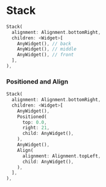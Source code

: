 # Stack

```dart
Stack(
  alignment: Alignment.bottomRight,
  children: <Widget>[
    AnyWidget(), // back
    AnyWidget(), // middle
    AnyWidget(), // front
  ],
),
```

### Positioned and Align

```dart
Stack(
  alignment: Alignment.bottomRight,
  children: <Widget>[
    AnyWidget(),
    Positioned(
      top: 0.0,
      right: 21,
      child: AnyWidget(),
    ),
    AnyWidget(),
    Align(
      alignment: Alignment.topLeft,
      child: AnyWidget(),
    ),
  ],
),
```
